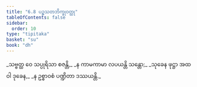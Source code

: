 ```yaml
---
title: "6.8 ပဉ္စသတဘိက္ခုဝတ္ထု"
tableOfContents: false
sidebar:
  order: 10
type: "tipitaka"
basket: "su"
book: "dh"
---
```



<DynamicBreadcrumb />

<Division number="83" book="dh">

<Paragraph number="89" type="verses" book="dh">
_သဗ္ဗတ္ထ ဝေ သပ္ပုရိသာ စဇန္တိ,_  
_န ကာမကာမာ လပယန္တိ သန္တော;_  
_သုခေန ဖုဋ္ဌာ အထ ဝါ ဒုခေန,_  
_န ဥစ္စာဝစံ ပဏ္ဍိတာ ဒဿယန္တိ._
</Paragraph>
</Division>